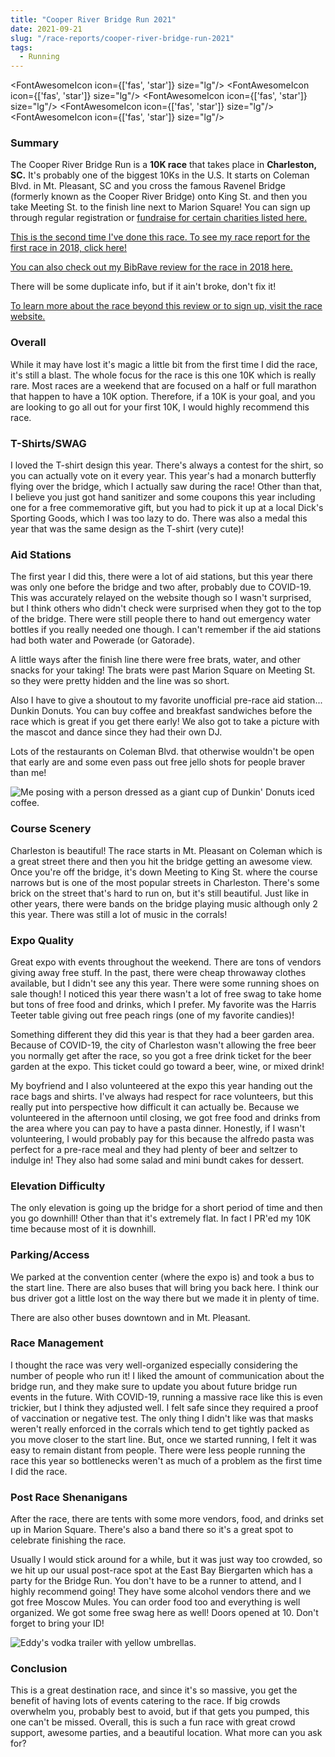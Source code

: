```yaml
---
title: "Cooper River Bridge Run 2021"
date: 2021-09-21
slug: "/race-reports/cooper-river-bridge-run-2021"
tags:
  - Running
---
```



<FontAwesomeIcon icon={['fas', 'star']} size="lg"/>
<FontAwesomeIcon icon={['fas', 'star']} size="lg"/>
<FontAwesomeIcon icon={['fas', 'star']} size="lg"/>
<FontAwesomeIcon icon={['fas', 'star']} size="lg"/>
<FontAwesomeIcon icon={['fas', 'star']} size="lg"/>

### Summary
The Cooper River Bridge Run is a **10K race** that takes place in **Charleston, SC.** 
It's probably one of the biggest 10Ks in the U.S. It starts on Coleman Blvd. in Mt. Pleasant, SC
and you cross the famous Ravenel Bridge (formerly known as the Cooper River Bridge) onto King St. and then you take Meeting St. to the finish line next to Marion Square!
You can sign up through regular registration or [fundraise for certain charities listed here.](https://bridgerun.com/charity-connections/)

[This is the second time I've done this race. To see my race report for the first race in 2018, click here!](https://arrayoflight.gatsbyjs.io/race-reports/cooper-river-bridge-run-2018)

[You can also check out my BibRave review for the race in 2018 here.](https://www.bibrave.com/races/cooper-river-bridge-run-10k-reviews/13996)

There will be some duplicate info, but if it ain't broke, don't fix it!

[To learn more about the race beyond this review or to sign up, visit the race website.](https://www.ccprc.com/1391/Mullet-Haul-Trail-Run)

### Overall
While it may have lost it's magic a little bit from the first time I did the race, it's still a blast.
The whole focus for the race is this one 10K which is really rare. Most races are a weekend that are focused on a half or full marathon that happen to have a 10K option.
Therefore, if a 10K is your goal, and you are looking to go all out for your first 10K, I would highly recommend this race.

### T-Shirts/SWAG
I loved the T-shirt design this year. There's always a contest for the shirt, so you can actually vote on it every year. This year's had a monarch butterfly flying over the bridge,
which I actually saw during the race! Other than that, I believe you just got hand sanitizer and some coupons this year including one for a free commemorative gift, but you had to pick it up at a local Dick's Sporting Goods,
which I was too lazy to do. There was also a medal this year that was the same design as the T-shirt (very cute)!

<CooperSwagCarousel />

### Aid Stations
The first year I did this, there were a lot of aid stations, but this year there was only one before the bridge and two after, probably due to COVID-19. 
This was accurately relayed on the website though so I wasn't surprised, but I think others who didn't check were surprised when they got to the top of the
bridge. There were still people there to hand out emergency water bottles if you really needed one though. I can't remember if the aid stations had both water and
Powerade (or Gatorade). 

A little ways after the finish line there were free brats, water, and other snacks for your taking! The brats were past Marion Square on Meeting St. so they were pretty hidden and
the line was so short. 

Also I have to give a shoutout to my favorite unofficial pre-race aid station... Dunkin Donuts. You can buy coffee and breakfast sandwiches before the race which is great if you get there early!
We also got to take a picture with the mascot and dance since they had their own DJ.

Lots of the restaurants on Coleman Blvd. that otherwise wouldn't be open that early are and some even pass out free jello shots for people braver than me!

<DunkinVideo />

![Me posing with a person dressed as a giant cup of Dunkin' Donuts iced coffee.](./dunkin.jpg)

### Course Scenery
Charleston is beautiful! The race starts in Mt. Pleasant on Coleman which is a great street there and then you hit the bridge getting an awesome view. Once you're off the bridge, it's down Meeting to King St. where the course narrows but is one of the most popular streets in Charleston. There's some brick on the street that's hard to run on, but it's still beautiful.
Just like in other years, there were bands on the bridge playing music although only 2 this year. There was still a lot of music in the corrals!

<CooperCorralCarousel />

### Expo Quality
Great expo with events throughout the weekend. There are tons of vendors giving away free stuff. In the past, there were cheap throwaway clothes available, but I didn't see any this year.
There were some running shoes on sale though! I noticed this year there wasn't a lot of free swag to take home but tons of free food and drinks, which I prefer. My favorite was the Harris Teeter
table giving out free peach rings (one of my favorite candies)! 

Something different they did this year is that they had a beer garden area. Because of COVID-19, the city of Charleston wasn't allowing the free beer you normally get after the race, so you got a free drink ticket for the beer garden at the expo.
This ticket could go toward a beer, wine, or mixed drink!

My boyfriend and I also volunteered at the expo this year handing out the race bags and shirts. I've always had respect for race volunteers, but this really put into perspective how difficult it can actually be.
Because we volunteered in the afternoon until closing, we got free food and drinks from the area where you can pay to have a pasta dinner. 
Honestly, if I wasn't volunteering, I would probably pay for this because the alfredo pasta was perfect for a pre-race meal and they had plenty of beer and seltzer to indulge in!
They also had some salad and mini bundt cakes for dessert.

<CooperExpoCarousel />

### Elevation Difficulty
The only elevation is going up the bridge for a short period of time and then you go downhill! Other than that it's extremely flat. In fact I PR'ed my 10K time because most of it is downhill.

### Parking/Access
We parked at the convention center (where the expo is) and took a bus to the start line. There are also buses that will bring you back here.
I think our bus driver got a little lost on the way there but we made it in plenty of time.

There are also other buses downtown and in Mt. Pleasant. 

### Race Management
I thought the race was very well-organized especially considering the number of people who run it! I liked the amount of communication about the bridge run, and they make sure to update you about future bridge run events in the future.
With COVID-19, running a massive race like this is even trickier, but I think they adjusted well. I felt safe since they required a proof of vaccination or negative test. The only thing I didn't like was that masks weren't really enforced
in the corrals which tend to get tightly packed as you move closer to the start line. But, once we started running, I felt it was easy to remain distant from people. There were less people running the race this year so bottlenecks weren't as much of a problem as the first time I did the race.

### Post Race Shenanigans
After the race, there are tents with some more vendors, food, and drinks set up in Marion Square. There's also a band there so it's a great spot to celebrate finishing the race.

Usually I would stick around for a while, but it was just way too crowded, so we hit up our usual post-race spot at the East Bay Biergarten which has a party for the Bridge Run. You don't have to be a runner to attend, and I highly recommend going! They have some alcohol vendors there and we got free Moscow Mules. 
You can order food too and everything is well organized. We got some free swag here as well! Doors opened at 10. Don't forget to bring your ID!

![Eddy's vodka trailer with yellow umbrellas.](./postrace.jpg)

### Conclusion
This is a great destination race, and since it's so massive, you get the benefit of having lots of events catering to the race. If big crowds overwhelm you, probably best to avoid, but if that gets you pumped, this one can't be missed. 
Overall, this is such a fun race with great crowd support, awesome parties, and a beautiful location. What more can you ask for?